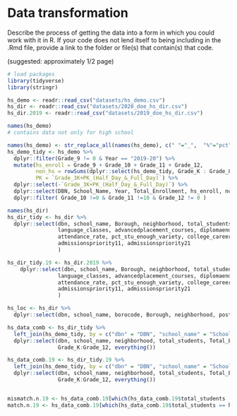 # Data transformation


Describe the process of getting the data into a form in which you could work with it in R. If your code does not lend itself to being including in the .Rmd  file, provide a link to the folder or file(s) that contain(s) that code.

(suggested: approximately 1/2 page)


```r
# load packages
library(tidyverse)
library(stringr)
```

```r
hs_demo <- readr::read_csv("datasets/hs_demo.csv")
hs_dir <- readr::read_csv("datasets/2020_doe_hs_dir.csv")
hs_dir.2019 <- readr::read_csv("datasets/2019_doe_hs_dir.csv")
```

```r
names(hs_demo)
# contains data not only for high school
```

```r
names(hs_demo) <- str_replace_all(names(hs_demo), c(" "="_",  "%"="pct", "#"="n"))
hs_demo_tidy <- hs_demo %>% 
  dplyr::filter(Grade_9 != 0 & Year == "2019-20") %>% 
  mutate(hs_enroll = Grade_9 + Grade_10 + Grade_11 + Grade_12,
         non_hs = rowSums(dplyr::select(hs_demo_tidy, Grade_K : Grade_8)),
         PK = `Grade_3K+PK_(Half_Day_&_Full_Day)`) %>% 
  dplyr::select(-`Grade_3K+PK_(Half_Day_&_Full_Day)`) %>% 
  dplyr::select(DBN, School_Name, Year, Total_Enrollment, hs_enroll, non_hs, everything()) %>% 
  dplyr::filter( Grade_10 !=0 & Grade_11 !=10 & Grade_12 != 0 )

```

```r
names(hs_dir)
hs_dir_tidy <- hs_dir %>% 
  dplyr::select(dbn, school_name, Borough, neighborhood, total_students, grades2019, 
                language_classes, advancedplacement_courses, diplomaendorsements,graduation_rate,
                attendance_rate, pct_stu_enough_variety, college_career_rate, specialized, 
                admissionspriority11, admissionspriority21
                )

hs_dir_tidy.19 <- hs_dir.2019 %>% 
    dplyr::select(dbn, school_name, Borough, neighborhood, total_students, grades2018, 
                language_classes, advancedplacement_courses, diplomaendorsements,graduation_rate,
                attendance_rate, pct_stu_enough_variety, college_career_rate, specialized, 
                admissionspriority11, admissionspriority21
                )

hs_loc <- hs_dir %>% 
  dplyr::select(dbn, school_name, borocode, Borough, neighborhood, postcode, Location1)
```

```r
hs_data_comb <- hs_dir_tidy %>% 
  left_join(hs_demo_tidy, by = c("dbn" = "DBN", "school_name" = "School_Name"))%>% 
  dplyr::select(dbn, school_name, neighborhood, total_students, Total_Enrollment, hs_enroll, non_hs, grades2019, PK,
                Grade_K:Grade_12, everything())

hs_data_comb.19 <- hs_dir_tidy.19 %>% 
  left_join(hs_demo_tidy, by = c("dbn" = "DBN", "school_name" = "School_Name"))%>% 
  dplyr::select(dbn, school_name, neighborhood, total_students, Total_Enrollment, hs_enroll, non_hs, grades2018, PK,
                Grade_K:Grade_12, everything())


mismatch.n.19 <- hs_data_comb.19[which(hs_data_comb.19$total_students != hs_data_comb.19$Total_Enrollment), ]
match.n.19 <- hs_data_comb.19[which(hs_data_comb.19$total_students == hs_data_comb.19$Total_Enrollment), ]
```

